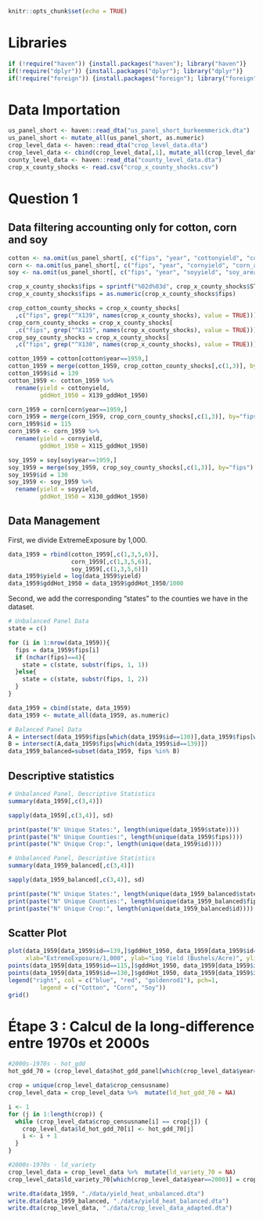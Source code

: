 ```{r setup, include=FALSE}
knitr::opts_chunk$set(echo = TRUE)
```

# Libraries
```{r}
if (!require("haven")) {install.packages("haven"); library("haven")}
if(!require("dplyr")) {install.packages("dplyr"); library("dplyr")}
if(!require("foreign")) {install.packages("foreign"); library("foreign")}

```

# Data Importation
```{r}
us_panel_short <- haven::read_dta("us_panel_short_burkeemmerick.dta")
us_panel_short <- mutate_all(us_panel_short, as.numeric)
crop_level_data <- haven::read_dta("crop_level_data.dta")
crop_level_data <- cbind(crop_level_data[,1], mutate_all(crop_level_data[,-1], as.numeric))
county_level_data <- haven::read_dta("county_level_data.dta")
crop_x_county_shocks <- read.csv("crop_x_county_shocks.csv")
```

# Question 1
## Data filtering accounting only for cotton, corn and soy
```{r}
cotton <- na.omit(us_panel_short[, c("fips", "year", "cottonyield", "cotton_area")])
corn <- na.omit(us_panel_short[, c("fips", "year", "cornyield", "corn_area")])
soy <- na.omit(us_panel_short[, c("fips", "year", "soyyield", "soy_area")])
```

```{r}
crop_x_county_shocks$fips = sprintf("%02d%03d", crop_x_county_shocks$STATE_FIP, crop_x_county_shocks$CNTY_FIPS)
crop_x_county_shocks$fips = as.numeric(crop_x_county_shocks$fips)

crop_cotton_county_shocks = crop_x_county_shocks[
  ,c("fips", grep("^X139", names(crop_x_county_shocks), value = TRUE))]
crop_corn_county_shocks = crop_x_county_shocks[
  ,c("fips", grep("^X115", names(crop_x_county_shocks), value = TRUE))]
crop_soy_county_shocks = crop_x_county_shocks[
  ,c("fips", grep("^X130", names(crop_x_county_shocks), value = TRUE))]

```

```{r}
cotton_1959 = cotton[cotton$year==1959,]
cotton_1959 = merge(cotton_1959, crop_cotton_county_shocks[,c(1,3)], by="fips")
cotton_1959$id = 139
cotton_1959 <- cotton_1959 %>% 
  rename(yield = cottonyield,
         gddHot_1950 = X139_gddHot_1950)

corn_1959 = corn[corn$year==1959,]
corn_1959 = merge(corn_1959, crop_corn_county_shocks[,c(1,3)], by="fips")
corn_1959$id = 115
corn_1959 <- corn_1959 %>% 
  rename(yield = cornyield,
         gddHot_1950 = X115_gddHot_1950)

soy_1959 = soy[soy$year==1959,]
soy_1959 = merge(soy_1959, crop_soy_county_shocks[,c(1,3)], by="fips")
soy_1959$id = 130
soy_1959 <- soy_1959 %>% 
  rename(yield = soyyield,
         gddHot_1950 = X130_gddHot_1950)
```

## Data Management
First, we divide ExtremeExposure by 1,000.
```{r}
data_1959 = rbind(cotton_1959[,c(1,3,5,6)],
                  corn_1959[,c(1,3,5,6)],
                  soy_1959[,c(1,3,5,6)])
data_1959$yield = log(data_1959$yield)
data_1959$gddHot_1950 = data_1959$gddHot_1950/1000
```

Second, we add the corresponding "states" to the counties we have in the dataset.
```{r}
# Unbalanced Panel Data
state = c()

for (i in 1:nrow(data_1959)){
  fips = data_1959$fips[i]
  if (nchar(fips)==4){
    state = c(state, substr(fips, 1, 1))
  }else{
    state = c(state, substr(fips, 1, 2))
  }
}

data_1959 = cbind(state, data_1959)
data_1959 <- mutate_all(data_1959, as.numeric)
```

```{r}
# Balanced Panel Data
A = intersect(data_1959$fips[which(data_1959$id==130)],data_1959$fips[which(data_1959$id==115)])
B = intersect(A,data_1959$fips[which(data_1959$id==139)])
data_1959_balanced=subset(data_1959, fips %in% B)
```

## Descriptive statistics
```{r}
# Unbalanced Panel, Descriptive Statistics
summary(data_1959[,c(3,4)])
```

```{r}
sapply(data_1959[,c(3,4)], sd)
```

```{r}
print(paste("N° Unique States:", length(unique(data_1959$state))))
print(paste("N° Unique Counties:", length(unique(data_1959$fips))))
print(paste("N° Unique Crop:", length(unique(data_1959$id))))
```

```{r}
# Unbalanced Panel, Descriptive Statistics
summary(data_1959_balanced[,c(3,4)])
```

```{r}
sapply(data_1959_balanced[,c(3,4)], sd)
```

```{r}
print(paste("N° Unique States:", length(unique(data_1959_balanced$state))))
print(paste("N° Unique Counties:", length(unique(data_1959_balanced$fips))))
print(paste("N° Unique Crop:", length(unique(data_1959_balanced$id))))
```

## Scatter Plot
```{r}
plot(data_1959[data_1959$id==139,]$gddHot_1950, data_1959[data_1959$id==139,]$yield, col="blue",
     xlab="ExtremeExposure/1,000", ylab="Log Yield (Bushels/Acre)", ylim=c(1,7.5))
points(data_1959[data_1959$id==115,]$gddHot_1950, data_1959[data_1959$id==115,]$yield, col="red")
points(data_1959[data_1959$id==130,]$gddHot_1950, data_1959[data_1959$id==130,]$yield, col="goldenrod1")
legend("right", col = c("blue", "red", "goldenrod1"), pch=1,
         legend = c("Cotton", "Corn", "Soy"))
grid()
```
# Étape 3 : Calcul de la long-difference entre 1970s et 2000s

```{r}
#2000s-1970s - hot_gdd
hot_gdd_70 = (crop_level_data$hot_gdd_panel[which(crop_level_data$year==2000)]-crop_level_data$hot_gdd_panel[which(crop_level_data$year==1970)])/10

crop = unique(crop_level_data$crop_censusname)
crop_level_data = crop_level_data %>%  mutate(ld_hot_gdd_70 = NA) 

i <- 1
for (j in 1:length(crop)) {
  while (crop_level_data$crop_censusname[i] == crop[j]) {
    crop_level_data$ld_hot_gdd_70[i] <- hot_gdd_70[j]
    i <- i + 1
  }
}
```

```{r}
#2000s-1970s - ld_variety
crop_level_data = crop_level_data %>%  mutate(ld_variety_70 = NA) 
crop_level_data$ld_variety_70[which(crop_level_data$year==2000)] = crop_level_data$ncrop[which(crop_level_data$year==2000)] - crop_level_data$ncrop[which(crop_level_data$year==1970)]
```


```{r}
write.dta(data_1959, "./data/yield_heat_unbalanced.dta")
write.dta(data_1959_balanced, "./data/yield_heat_balanced.dta")
write.dta(crop_level_data, "./data/crop_level_data_adapted.dta")
```

```{r}


```

```{r}


```

```{r}


```

```{r}


```

```{r}


```






